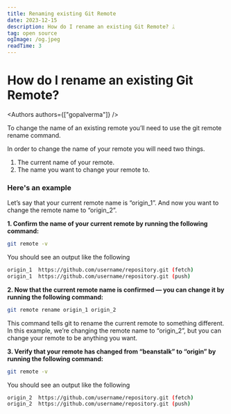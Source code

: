 ```yaml
---
title: Renaming existing Git Remote
date: 2023-12-15
description: How do I rename an existing Git Remote? ᛦ
tag: open source
ogImage: /og.jpeg
readTime: 3
---
```


# How do I rename an existing Git Remote?


<Authors authors={["gopalverma"]} />

To change the name of an existing remote you’ll need to use the git remote rename command.

In order to change the name of your remote you will need two things.
1. The current name of your remote.
2. The name you want to change your remote to.

### Here's an example

Let’s say that your current remote name is “origin_1”. And now you want to change the remote name to  “origin_2”.

**1. Confirm the name of your current remote by running the following command:**

```bash
git remote -v
```

You should see an output like the following

```bash
origin_1  https://github.com/username/repository.git (fetch)
origin_1  https://github.com/username/repository.git (push)
```

**2. Now that the current remote name is confirmed — you can change it by running the following command:**

```bash
git remote rename origin_1 origin_2
```

This command tells git to rename the current remote to something different. In this example, we’re changing the remote name to “origin_2”, but you can change your remote to be anything you want.

**3.  Verify that your remote has changed from “beanstalk” to “origin” by running the following command:**

```bash
git remote -v
```

You should see an output like the following

```bash
origin_2  https://github.com/username/repository.git (fetch)
origin_2  https://github.com/username/repository.git (push)
```
